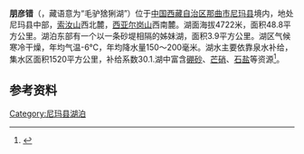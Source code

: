{{ViewTibetanScript}}
{{Infobox_lake
 |湖泊名稱 =朋彦错
 |湖泊照片 = 
 |湖泊照片標題 = 
 |測深圖 =
 |測深圖標題 =
 |湖泊所在地 = [[中国|中国]][[西藏|西藏]]
 |座標 = {{coord |32|53|N|88|12|E|display=inline,title|scale:500000_type:waterbody_region:CN}}
 |湖泊類別 = [[咸水湖|咸水湖]]
 |流入 =
 |流出 = 
 |集水區面積 =1520平方公里
 |集水區國家 =
 |湖泊長度 =12.6公里
 |湖泊闊度 = 最大6.5公里<br />平均3.87公里
 |湖泊面積 =48.8平方公里
 |平均深度 = 
 |最深深度 = 
 |水體體積 = 
 |湖水停留時間 =
 |湖岸線長度 =
 |海拔高度 = 4722米
 |湖中島嶼 =
 |湖邊城鎮 =
}}
{{Location map
 |China Tibet
 |mark=<!--dot-->Blue pog.svg
 |lat_deg=32|lat_min=53|lat_sec =
 |lon_deg=88|lon_min=12|lon_sec =
 |caption=朋彦错在[[西藏|西藏]]的位置。
 |position=right
 |width=350
 |float=right
}}
'''朋彦错'''（{{bo|z=བོང་དབྱི་མཚོ|w=bong dbyi mtsho|t=Bongyi Tso}}，藏语意为“毛驴猞猁湖”）位于[[中国|中国]][[西藏自治区|西藏自治区]][[那曲市|那曲市]][[尼玛县|尼玛县]]境内，地处尼玛县中部，[[索汝山|索汝山]]西北麓，[[西亚尔岗山|西亚尔岗山]]西南麓。湖面海拔4722米，面积48.8平方公里。湖泊东部有一个以一条砂堤相隔的姊妹湖，面积3.9平方公里。湖区气候寒冷干燥，年均气温-6℃，年均降水量150～200毫米。湖水主要依靠泉水补给，集水区面积1520平方公里，补给系数30.1.湖中富含[[硼砂|硼砂]]、[[芒硝|芒硝]]、[[石盐|石盐]]等资源<ref>{{cite book zh |author=王苏民 窦鸿身 |title=中国湖泊志 |format=M |edition=1 |location=北京 |publisher=科学出版社 |date=1998|pages=433|id= ISBN 7-03-006706-1}}</ref>。
==参考资料==
{{Reflist}}

[[Category:尼玛县湖泊|Category:尼玛县湖泊]]